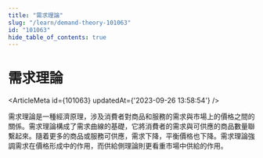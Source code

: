 ```yaml
---
title: "需求理論"
slug: "/learn/demand-theory-101063"
id: "101063"
hide_table_of_contents: true
---
```



# 需求理論

<ArticleMeta id={101063} updatedAt={'2023-09-26 13:58:54'} />
<div className='border-solid border-b border-t-0 my-4 border-[var(--ifm-color-gray-300)]' />

需求理論是一種經濟原理，涉及消費者對商品和服務的需求與市場上的價格之間的關係。需求理論構成了需求曲線的基礎，它將消費者的需求與可供應的商品數量聯繫起來。隨着更多的商品或服務可供應，需求下降，平衡價格也下降。需求理論強調需求在價格形成中的作用，而供給側理論則更看重市場中供給的作用。

